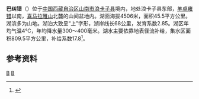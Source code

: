 {{ViewTibetanScript}}
{{Infobox_lake
 |湖泊名稱 =巴纠错
 |湖泊照片 = 
 |湖泊照片標題 = 
 |測深圖 =
 |測深圖標題 =
 |湖泊所在地 = [[中国|中国]][[西藏|西藏]]
 |座標 = {{coord |28|45|N|90|51|E|display=inline,title|scale:500000_type:waterbody_region:CN}}
 |湖泊類別 = [[咸水湖|咸水湖]]
 |流入 =[[巴纠曲|巴纠曲]]等
 |流出 = 
 |集水區面積 = 809.5平方公里
 |集水區國家 =
 |湖泊長度 =13公里
 |湖泊闊度 = 最大7.4公里<br />平均3.5公里
 |湖泊面積 =45.5平方公里
 |平均深度 = 
 |最深深度 = 
 |水體體積 = 
 |湖水停留時間 =
 |湖岸線長度 =68公里
 |海拔高度 = 4506米
 |湖中島嶼 =
 |湖邊城鎮 =
}}
{{Location map
 |China Tibet
 |mark=<!--dot-->Blue pog.svg
 |lat_deg=28|lat_min=45|lat_sec =
 |lon_deg=90|lon_min=51|lon_sec =
 |caption=巴纠错在[[西藏|西藏]]的位置。
 |position=right
 |width=350
 |float=right
}}
'''巴纠错'''（{{bo|z=སྤ་རྒྱུད་མཚོ།|w=spa rgyud mtsho|t=Pagyü Tso}}）位于[[中国|中国]][[西藏自治区|西藏自治区]][[山南市|山南市]][[浪卡子县|浪卡子县]]境内，地处浪卡子县东部，[[羊卓雍错|羊卓雍错]]以南，[[喜马拉雅山|喜马拉雅山]]北麓的山间盆地内。湖面海拔4506米，面积45.5平方公里。湖滨多为山地。湖泊大致呈“上”字形，湖岸线长68公里，发育系数2.85。湖区年均气温4℃，年均降水量300～400毫米。湖水主要依靠地表径流补给，集水区面积809.5平方公里，补给系数17.8<ref>{{cite book zh |author=王苏民 窦鸿身 |title=中国湖泊志 |format=M |edition=1 |location=北京 |publisher=科学出版社 |date=1998|pages=434|id= ISBN 7-03-006706-1}}</ref>。
==参考资料==
{{reflist}}
[[Category:山南湖泊|B]]
[[Category:浪卡子县|B]]